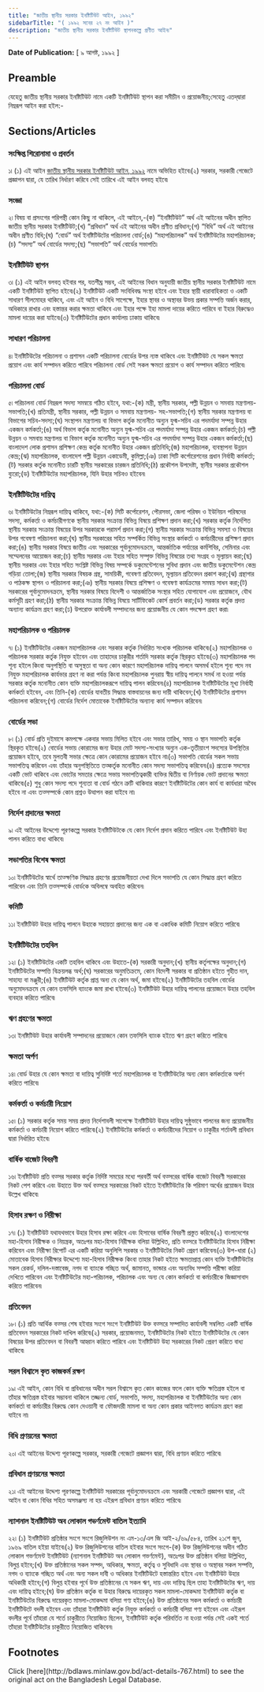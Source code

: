 ```yaml
---
title: "জাতীয় স্থানীয় সরকার ইনষ্টিটিউট আইন, ১৯৯২"
sidebarTitle: "( ১৯৯২ সনের ২৭ নং আইন )"
description: "জাতীয় স্থানীয় সরকার ইনষ্টিটিউট স্থাপনকল্পে প্রণীত আইন৷"
---
```


**Date of Publication:** [ ৯ আগষ্ট, ১৯৯২ ]

## Preamble

যেহেতু জাতীয় স্থানীয় সরকার ইনষ্টিটিউট নামে একটি ইনষ্টিটিউট স্থাপন করা সমীচীন ও প্রয়োজনীয়;সেহেতু এতদ্‌দ্বারা নিম্নরূপ আইন করা হইল:-

## Sections/Articles

### সংক্ষিপ্ত শিরোনামা ও প্রবর্তন

১৷ (১) এই আইন [জাতীয় স্থানীয় সরকার ইনষ্টিটিউট আইন, ১৯৯২](/act-767.html "জাতীয় স্থানীয় সরকার ইনষ্টিটিউট আইন, ১৯৯২") নামে অভিহিত হইবে৷(২) সরকার, সরকারী গেজেটে প্রজ্ঞাপন দ্বারা, যে তারিখ নির্ধারণ করিবে সেই তারিখে এই আইন বলবত্ হইবে৷

### সংজ্ঞা

২৷ বিষয় বা প্রসংগের পরিপন্থী কোন কিছু না থাকিলে, এই আইনে,-(ক) “ইনষ্টিটিউট” অর্থ এই আইনের অধীন স্থাপিত জাতীয় স্থানীয় সরকার ইনষ্টিটিউট;(খ) “প্রবিধান” অর্থ এই আইনের অধীন প্রণীত প্রবিধান;(গ) “বিধি” অর্থ এই আইনের অধীন প্রণীত বিধি;(ঘ) “বোর্ড” অর্থ ইনষ্টিটিউটের পরিচালনা বোর্ড;(ঙ) “মহাপরিচালক” অর্থ ইনষ্টিটিউটের মহাপরিচালক;(চ) “সদস্য” অর্থ বোর্ডের সদস্য;(ছ) “সভাপতি” অর্থ বোর্ডের সভাপতি৷

### ইনষ্টিটিউট স্থাপন

৩৷ (১) এই আইন বলবত্ হইবার পর, যতশীঘ্র সম্ভব, এই আইনের বিধান অনুযায়ী জাতীয় স্থানীয় সরকার ইনষ্টিটিউট নামে একটি ইনষ্টিটিউট স্থাপিত হইবে৷(২) ইনষ্টিটিউট একটি সংবিধিবদ্ধ সংস্থা হইবে এবং ইহার স্থায়ী ধারাবাহিকতা ও একটি সাধারণ সীলমোহর থাকিবে, এবং এই আইন ও বিধি সাপেক্ষে, ইহার স্থাবর ও অস্থাবর উভয় প্রকার সম্পত্তি অর্জন করার, অধিকারে রাখার এবং হস্তান্তর করার ক্ষমতা থাকিবে এবং ইহার পক্ষে ইহা মামলা দায়ের করিতে পারিবে বা ইহার বিরুদ্ধেও মামলা দায়ের করা যাইবে৷(৩) ইনষ্টিটিউটের প্রধান কার্যালয় ঢাকায় থাকিবে৷

### সাধারণ পরিচালনা

৪৷ ইনষ্টিটিউটের পরিচালনা ও প্রশাসন একটি পরিচালনা বোর্ডের উপর ন্যস্ত থাকিবে এবং ইনষ্টিটিউট যে সকল ক্ষমতা প্রয়োগ এবং কার্য সম্পাদন করিতে পারিবে পরিচালনা বোর্ড সেই সকল ক্ষমতা প্রয়োগ ও কার্য সম্পাদন করিতে পারিবে৷

### পরিচালনা বোর্ড

৫৷ পরিচালনা বোর্ড নিম্নরূপ সদস্য সমন্বয়ে গঠিত হইবে, যথা:-(ক) মন্ত্রী, স্থানীয় সরকার, পল্লী উন্নয়ন ও সমবায় মন্ত্রণালয়- সভাপতি;(খ) প্রতিমন্ত্রী, স্থানীয় সরকার, পল্লী উন্নয়ন ও সমবায় মন্ত্রণালয়- সহ-সভাপতি;(গ) স্থানীয় সরকার মন্ত্রণালয় বা বিভাগের সচিব-সদস্য;(ঘ) সংস্থাপন মন্ত্রণালয় বা বিভাগ কর্তৃক মনোনীত অন্যুন যুগ্ম-সচিব এর পদমর্যাদা সম্পন্ন উহার একজন কর্মকর্তা;(ঙ) অর্থ বিভাগ কর্তৃক মনোনীত অন্যুন যুগ্ম-সচিব এর পদমর্যাদা সম্পন্ন উহার একজন কর্মকর্তা;(চ) পল্লী উন্নয়ন ও সমবায় মন্ত্রণালয় বা বিভাগ কর্তৃক মনোনীত অন্যুন যুগ্ম-সচিব এর পদমর্যাদা সম্পন্ন উহার একজন কর্মকর্তা;(ছ) বাংলাদেশ লোক প্রশাসন প্রশিক্ষণ কেন্দ্র কর্তৃক মনোনীত উহার একজন প্রতিনিধি;(জ) মহাপরিচালক, ব্যবস্থাপনা উন্নয়ন কেন্দ্র;(ঝ) মহাপরিচালক, বাংলাদেশ পল্লী উন্নয়ন একাডেমী, কুমিল্লা;(ঞ) ঢাকা সিটি কর্পোরেশনের প্রধান নির্বাহী কর্মকর্তা;(ট) সরকার কর্তৃক মনোনীত চারটি স্থানীয় সরকারের চারজন প্রতিনিধি;(ঠ) প্রকৌশল উপদেষ্টা, স্থানীয় সরকার প্রকৌশল ব্যুরো;(ড) ইনষ্টিটিউটের মহাপরিচালক, যিনি উহার সচিবও হইবেন৷

### ইনষ্টিটিউটের দায়িত্ব

৬৷ ইনষ্টিটিউটের নিম্নরূপ দায়িত্ব থাকিবে, যথা:-(ক) সিটি কর্পোরেশন, পৌরসভা, জেলা পরিষদ ও ইউনিয়ন পরিষদের সদস্য, কর্মকর্তা ও কর্মচারীগণকে স্থানীয় সরকার সংক্রান্ত বিভিন্ন বিষয়ে প্রশিক্ষণ প্রদান করা;(খ) সরকার কর্তৃক নির্দেশিত স্থানীয় সরকার সংক্রান্ত বিষয়ের উপর সরকারকে পরামর্শ প্রদান করা;(গ) স্থানীয় সরকার সংক্রান্ত বিভিন্ন সমস্যা ও বিষয়ের উপর গবেষণা পরিচালনা করা;(ঘ) স্থানীয় সরকারের সহিত সম্পর্কিত বিভিন্ন সংস্থার কর্মকর্তা ও কর্মচারীদের প্রশিক্ষণ প্রদান করা;(ঙ) স্থানীয় সরকার বিষয়ে জাতীয় এবং সরকারের পূর্বানুমোদনক্রমে, আন্তর্জাতিক পর্যায়ের কর্মশিবির, সেমিনার এবং সম্মেলনের আয়োজন করা;(চ) স্থানীয় সরকার এবং ইহার সহিত সম্পৃক্ত বিভিন্ন বিষয়ের তথ্য সংগ্রহ ও মূল্যায়ন করা;(ছ) স্থানীয় সরকার এবং ইহার সহিত সংশ্লিষ্ট বিভিন্ন বিষয় সম্পর্কে ডকুমেন্টেশনের সুবিধা প্রদান এবং জাতীয় ডকুমেন্টেশন কেন্দ্র গড়িয়া তোলা;(জ) স্থানীয় সরকার বিষয়ক গ্রন্থ, সাময়িকী, গবেষণা প্রতিবেদন, মূল্যায়ন প্রতিবেদন প্রকাশ করা;(ঝ) গ্রন্থাগার ও পাঠকক্ষ স্থাপন ও পরিচালনা করা;(ঞ) স্থানীয় সরকার বিষয়ে প্রশিক্ষণ ও গবেষণা কার্যক্রমের সমন্বয় সাধন করা;(ট) সরকারের পূর্বানুমোদনক্রমে, স্থানীয় সরকার বিষয়ে বিদেশী ও আন্তর্জাতিক সংস্থার সহিত যোগাযোগ এবং প্রয়োজনে, যৌথ কর্মসূচী গ্রহণ করা;(ঠ) স্থানীয় সরকার সংক্রান্ত বিভিন্ন বিষয়ে সার্টিফিকেট কোর্স প্রবর্তন করা;(ড) সরকার কর্তৃক প্রদত্ত অন্যান্য কার্যক্রম গ্রহণ করা;(ঢ) উপরোক্ত কার্যাবলী সম্পাদনের জন্য প্রয়োজনীয় যে কোন পদক্ষেপ গ্রহণ করা৷

### মহাপরিচালক ও পরিচালক

৭৷ (১) ইনষ্টিটিউটের একজন মহাপরিচালক এবং সরকার কর্তৃক নির্ধারিত সংখ্যক পরিচালক থাকিবে৷(২) মহাপরিচালক ও পরিচালক সরকার কর্তৃক নিযুক্ত হইবেন এবং তাহাদের চাকুরীর শর্তাদি সরকার কর্তৃক স্থিরকৃত হইবে৷(৩) মহাপরিচালক পদ শূন্য হইলে কিংবা অনুপস্থিতি বা অসুস্থতা বা অন্য কোন কারণে মহাপরিচালক দায়িত্ব পালনে অসমর্থ হইলে শূন্য পদে নব নিযুক্ত মহাপরিচালক কার্যভার গ্রহণ না করা পর্যন্ত কিংবা মহাপরিচালক পুনরায় স্বীয় দায়িত্ব পালনে সমর্থ না হওয়া পর্যন্ত সরকার কর্তৃক মনোনীত কোন ব্যক্তি মহাপরিচালকরূপে দায়িত্ব পালন করিবেন৷(৪) মহাপরিচালক ইনষ্টিটিউটের মূখ্য নির্বাহী কর্মকর্তা হইবেন, এবং তিনি-(ক) বোর্ডের যাবতীয় সিদ্ধান্ত বাস্তবায়নের জন্য দায়ী থাকিবেন;(খ) ইনষ্টিটিউটের প্রশাসন পরিচালনা করিবেন;(গ) বোর্ডের নির্দেশ মোতাবেক ইনষ্টিটিউটের অন্যান্য কার্য সম্পাদন করিবেন৷

### বোর্ডের সভা

৮৷ (১) বোর্ড প্রতি দুইমাসে কমপক্ষে একবার সভায় মিলিত হইবে এবং সভার তারিখ, সময় ও স্থান সভাপতি কর্তৃক স্থিরকৃত হইবে৷(২) বোর্ডের সভায় কোরামের জন্য উহার মোট সদস্য-সংখ্যার অন্যুন এক-তৃতীয়াংশ সদস্যের উপস্থিতির প্রয়োজন হইবে, তবে মুলতবী সভার ক্ষেত্রে কোন কোরামের প্রয়োজন হইবে না৷(৩) সভাপতি বোর্ডের সকল সভায় সভাপতিত্ব করিবেন এবং তাঁহার অনুপস্থিতিতে তত্কর্তৃক মনোনীত কোন সদস্য সভাপতিত্ব করিবেন৷(৪) প্রত্যেক সদস্যের একটি ভোট থাকিবে এবং ভোটের সমতার ক্ষেত্রে সভায় সভাপতিত্বকারী ব্যক্তির দ্বিতীয় বা নির্ণায়ক ভোট প্রদানের ক্ষমতা থাকিবে৷(৫) শুধু কোন সদস্য পদে শূন্যতা বা বোর্ড গঠনে ত্রুটি থাকিবার কারণে ইনষ্টিটিউটের কোন কার্য বা কার্যধারা অবৈধ হইবে না এবং তত্সম্পর্কে কোন প্রশ্নও উত্থাপন করা যাইবে না৷

### নির্দেশ প্রদানের ক্ষমতা

৯৷ এই আইনের উদ্দেশ্যে পূরণকল্পে সরকার ইনষ্টিটিউটকে যে কোন নির্দেশ প্রদান করিতে পারিবে এবং ইনষ্টিটিউট উহা পালন করিতে বাধ্য থাকিবে৷

### সভাপতির বিশেষ ক্ষমতা

১০৷ ইনষ্টিটিউটের স্বার্থে তাত্ক্ষণিক সিদ্ধান্ত গ্রহণের প্রয়োজনীয়তা দেখা দিলে সভাপতি যে কোন সিদ্ধান্ত গ্রহণ করিতে পারিবেন এবং তিনি তত্সম্পর্কে বোর্ডকে অবিলম্বে অবহিত করিবেন৷

### কমিটি

১১৷ ইনষ্টিটিউট উহার দায়িত্ব পালনে উহাকে সহায়তা প্রদানের জন্য এক বা একাধিক কমিটি নিয়োগ করিতে পারিবে৷

### ইনষ্টিটিউটের তহবিল

১২৷ (১) ইনষ্টিটিউটের একটি তহবিল থাকিবে এবং উহাতে-(ক) সরকারী অনুদান;(খ) স্থানীয় কর্তৃপক্ষের অনুদান;(গ) ইনষ্টিটিউটের সম্পত্তি বিক্রয়লব্ধ অর্থ;(ঘ) সরকারের অনুমতিক্রমে, কোন বিদেশী সরকার বা প্রতিষ্ঠান হইতে গৃহীত দান, সাহায্য বা মঞ্জুরী;(ঙ) ইনষ্টিটিউট কর্তৃক প্রাপ্ত অন্য যে কোন অর্থ, জমা হইবে৷(২) ইনষ্টিটিউটের তহবিল বোর্ডের অনুমোদনক্রমে যে কোন তফসিলি ব্যাংকে জমা রাখা হইবে৷(৩) ইনষ্টিটিউট উহার দায়িত্ব পালনের প্রয়োজনে উহার তহবিল ব্যবহার করিতে পারিবে৷

### ঋণ গ্রহণের ক্ষমতা

১৩৷ ইনষ্টিটিউট উহার কার্যাবলী সম্পাদনের প্রয়োজনে কোন তফসিলি ব্যাংক হইতে ঋণ গ্রহণ করিতে পারিবে৷

### ক্ষমতা অর্পণ

১৪৷ বোর্ড উহার যে কোন ক্ষমতা বা দায়িত্ব সুনির্দিষ্ট শর্তে মহাপরিচালক বা ইনষ্টিটিউটের অন্য কোন কর্মকর্তাকে অর্পণ করিতে পারিবে৷

### কর্মকর্তা ও কর্মচারী নিয়োগ

১৫৷ (১) সরকার কর্তৃক সময় সময় প্রদত্ত নির্দেশাবলী সাপেক্ষে ইনষ্টিটিউট উহার দায়িত্ব সুষ্ঠুভাবে পালনের জন্য প্রয়োজনীয় কর্মকর্তা ও কর্মচারী নিয়োগ করিতে পারিবে৷(২) ইনষ্টিটিউটের কর্মকর্তা ও কর্মচারীদের নিয়োগ ও চাকুরীর শর্তাবলী প্রবিধান দ্বারা নির্ধারিত হইবে৷

### বার্ষিক বাজেট বিবরণী

১৬৷ ইনষ্টিটিউট প্রতি বত্সর সরকার কর্তৃক নির্দিষ্ট সময়ের মধ্যে পরবর্তী অর্থ বত্সরের বার্ষিক বাজেট বিবরণী সরকারের নিকট পেশ করিবে এবং উহাতে উক্ত অর্থ বত্সরে সরকারের নিকট হইতে ইনষ্টিটিউটের কি পরিমাণ অর্থের প্রয়োজন উহার উল্লেখ থাকিবে৷

### হিসাব রক্ষণ ও নিরীক্ষা

১৭৷ (১) ইনষ্টিটিউট যথাযথভাবে উহার হিসাব রক্ষা করিবে এবং হিসাবের বার্ষিক বিবরণী প্রস্তুত করিবে৷(২) বাংলাদেশের মহা-হিসাব নিরীক্ষক ও নিয়ন্ত্রক, অতঃপর মহা-হিসাব নিরীক্ষক বলিয়া উল্লিখিত, প্রতি বত্সরে ইনষ্টিটিউটের হিসাব নিরীক্ষা করিবেন এবং নিরীক্ষা রিপোর্ট এর একটি করিয়া অনুলিপি সরকার ও ইনষ্টিটিউটের নিকট প্রেরণ করিবেন৷(৩) উপ-ধারা (২) মোতাবেক হিসাব নিরীক্ষার উদ্দেশ্যে মহা-হিসাব নিরীক্ষক কিংবা তাহার নিকট হইতে ক্ষমতাপ্রাপ্ত কোন ব্যক্তি ইনষ্টিটিউটের সকল রেকর্ড, দলিল-দস্তাবেজ, নগদ বা ব্যাংকে গচ্ছিত অর্থ, জামানত, ভান্ডার এবং অন্যবিধ সম্পত্তি পরীক্ষা করিয়া দেখিতে পারিবেন এবং ইনষ্টিটিউটের মহা-পরিচালক, পরিচালক এবং অন্য যে কোন কর্মকর্তা বা কর্মচারীকে জিজ্ঞাসাবাদ করিতে পারিবেন৷

### প্রতিবেদন

১৮৷ (১) প্রতি আর্থিক বত্সর শেষ হইবার সংগে সংগে ইনষ্টিটিউট উক্ত বত্সরে সম্পাদিত কার্যাবলী সম্বলিত একটি বার্ষিক প্রতিবেদন সরকারের নিকট দাখিল করিবে৷(২) সরকার, প্রয়োজনমত, ইনষ্টিটিউটের নিকট হইতে ইনষ্টিটিউটের যে কোন বিষয়ের উপর প্রতিবেদন বা বিবরণী আহ্বান করিতে পারিবে এবং ইনষ্টিটিউট উহা সরকারের নিকট প্রেরণ করিতে বাধ্য থাকিবে৷

### সরল বিশ্বাসে কৃত কাজকর্ম রক্ষণ

১৯৷ এই আইন, কোন বিধি বা প্রবিধানের অধীন সরল বিশ্বাসে কৃত কোন কাজের ফলে কোন ব্যক্তি ক্ষতিগ্রস্ত হইলে বা তাঁহার ক্ষতিগ্রস্ত হইবার সম্ভাবনা থাকিলে তজ্জন্য বোর্ড, সভাপতি, সদস্য, মহাপরিচালক বা ইনষ্টিটিউটের অন্য কোন কর্মকর্তা বা কর্মচারীর বিরুদ্ধে কোন দেওয়ানী বা ফৌজদারী মামলা বা অন্য কোন প্রকার আইনগত কার্যক্রম গ্রহণ করা যাইবে না৷

### বিধি প্রণয়নের ক্ষমতা

২০৷ এই আইনের উদ্দেশ্য পূরণকল্পে সরকার, সরকারী গেজেটে প্রজ্ঞাপন দ্বারা, বিধি প্রণয়ন করিতে পারিবে৷

### প্রবিধান প্রণয়নের ক্ষমতা

২১৷ এই আইনের উদ্দেশ্য পূরণকল্পে ইনষ্টিটিউট সরকারের পূর্বানুমোদনক্রমে এবং সরকারী গেজেটে প্রজ্ঞাপন দ্বারা, এই আইন বা কোন বিধির সহিত অসমঞ্জস্য না হয় এইরূপ প্রবিধান প্রণয়ন করিতে পারিবে৷

### ন্যাশনাল ইনষ্টিটিউট অব লোকাল গভর্ণমেন্ট বাতিল ইত্যাদি

২২৷ (১) ইনষ্টিটিউট প্রতিষ্ঠার সংগে সংগে রিজুলিউশন নং এম-১৩/এল জি আই-২/৬৯/৫৮৪, তারিখ ২১শে জুন, ১৯৬৯ বাতিল হইয়া যাইবে৷(২) উক্ত রিজুলিউশনের বাতিল হইবার সংগে সংগে-(ক) উক্ত রিজুলিউশনের অধীন গঠিত লোকাল গভর্ণমেন্ট ইনষ্টিটিউট (ন্যাশনাল ইনষ্টিটিউট অব লোকাল গভর্ণমেন্ট), অতঃপর উক্ত প্রতিষ্ঠান বলিয়া উল্লিখিত, বিলুপ্ত হইবে;(খ) উক্ত প্রতিষ্ঠানের সকল সম্পদ, অধিকার, ক্ষমতা, কর্তৃত্ব ও সুবিধাদি এবং স্থাবর ও অস্থাবর সকল সম্পত্তি, নগদ ও ব্যাংকে গচ্ছিত অর্থ এবং অন্য সকল দাবী ও অধিকার ইনষ্টিটিউটে হস্তান্তরিত হইবে এবং ইনষ্টিটিউট উহার অধিকারী হইবে;(গ) বিলুপ্ত হইবার পূর্বে উক্ত প্রতিষ্ঠানের যে সকল ঋণ, দায় এবং দায়িত্ব ছিল তাহা ইনষ্টিটিউটের ঋণ, দায় এবং দায়িত্ব হইবে;(ঘ) উক্ত প্রতিষ্ঠান কর্তৃক বা উহার বিরুদ্ধে দায়েরকৃত সকল মামলা-মোকদ্দমা ইনষ্টিটিউট কর্তৃক বা ইনষ্টিটিউটের বিরুদ্ধে দায়েরকৃত মামলা-মোকদ্দমা বলিয়া গণ্য হইবে;(ঙ) উক্ত প্রতিষ্ঠানের সকল কর্মকর্তা ও কর্মচারী ইনষ্টিটিউটে বদলী হইবেন এবং তাঁহারা ইনষ্টিটিউট কর্তৃক নিযুক্ত কর্মকর্তা ও কর্মচারী বলিয়া গণ্য হইবেন এবং এইরূপ বদলীর পূর্বে তাঁহারা যে শর্তে চাকুরীতে নিয়োজিত ছিলেন, ইনষ্টিটিউট কর্তৃক পরিবর্তিত না হওয়া পর্যন্ত সেই একই শর্তে তাঁহারা ইনষ্টিটিউটের চাকুরীতে নিয়োজিত থাকিবেন৷

## Footnotes

<Note>
  Click [here](http://bdlaws.minlaw.gov.bd/act-details-767.html) to see the original act on the Bangladesh Legal Database.
</Note>
